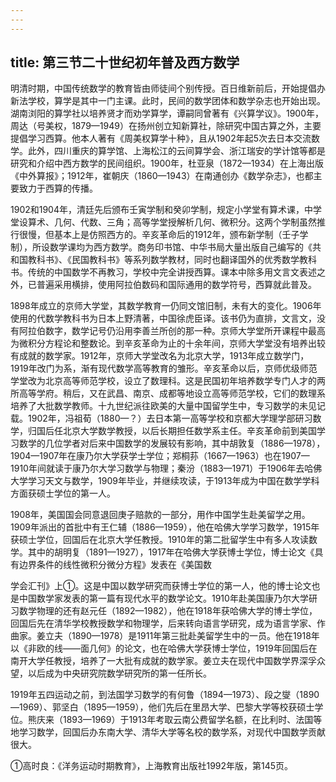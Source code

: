 ```yaml
---
---
---
```

title: 第三节二十世纪初年普及西方数学
---



明清时期，中国传统数学的教育皆由师徒间个别传授。百日维新前后，开始提倡办新法学校，算学是其中一门主课。此时，民间的数学团体和数学杂志也开始出现。湖南浏阳的算学社以培养贤才而劝学算学，谭嗣同曾著有《兴算学议》。1900年，周达（号美权，1879—1949）在扬州创立知新算社，除研究中国古算之外，主要提倡学习西算。他本人著有《周美权算学十种》，且从1902年起5次去日本交流数学。此外，四川重庆的算学馆、上海松江的云间算学会、浙江瑞安的学计馆等都是研究和介绍中西方数学的民间组织。1900年，杜亚泉（1872—1934）在上海出版《中外算报》；1912年，崔朝庆（1860—1943）在南通创办《数学杂志》，也都主要致力于西算的传播。

1902和1904年，清廷先后颁布壬寅学制和癸卯学制，规定小学堂有算术课，中学堂设算术、几何、代数、三角；高等学堂授解析几何、微积分。这两个学制虽然推行很慢，但基本上是仿照西方的。辛亥革命后的1912年，颁布新学制（壬子学制），所设数学课均为西方数学。商务印书馆、中华书局大量出版自己编写的《共和国教科书》、《民国教科书》等系列数学教材，同时也翻译国外的优秀数学教科书。传统的中国数学不再教习，学校中完全讲授西算。课本中除多用文言文表述之外，已普遍采用横排，使用阿拉伯数码和国际通用的数学符号，西算就此普及。

1898年成立的京师大学堂，其数学教育一仍同文馆旧制，未有大的变化。1906年使用的代数学教科书为日本上野清著，中国徐虎臣译。该书仍为直排，文言文，没有阿拉伯数字，数学记号仍沿用李善兰所创的那一种。京师大学堂所开课程中最高为微积分方程论和整数论。到辛亥革命为止的十余年间，京师大学堂没有培养出较有成就的数学家。1912年，京师大学堂改名为北京大学，1913年成立数学门，1919年改门为系，渐有现代数学高等教育的雏形。辛亥革命以后，京师优级师范学堂改为北京高等师范学校，设立了数理科。这是民国初年培养数学专门人才的两所高等学府。稍后，又在武昌、南京、成都等地设立高等师范学校，它们的数理系培养了大批数学教师。十九世纪派往欧美的大量中国留学生中，专习数学的未见记载。1902年，冯祖荀（1880—？）去日本第一高等学校和京都大学理学部研习数学，归国后任北京大学数学教授，以后长期担任数学系主任。辛亥革命前到美国学习数学的几位学者对后来中国数学的发展较有影响，其中胡敦复（1886—1978），1904—1907年在康乃尔大学获学士学位；郑桐荪（1667—1963）也在1907—1910年间就读于康乃尔大学习数学与物理；秦汾（1883—1971）于1906年去哈佛大学学习天文与数学，1909年毕业，并继续攻读，于1913年成为中国在数学学科方面获硕士学位的第一人。

1908年，美国国会同意退回庚子赔款的一部分，用作中国学生赴美留学之用。1909年派出的首批中有王仁辅（1886—1959），他在哈佛大学学习数学，1915年获硕士学位，回国后在北京大学任教授。1910年的第二批留学生中有多人攻读数学。其中的胡明复（1891—1927），1917年在哈佛大学获博士学位，博士论文《具有边界条件的线性微积分微分方程》发表在《美国数

学会汇刊》上①。这是中国以数学研究而获博士学位的第一人，他的博士论文也是中国数学家发表的第一篇有现代水平的数学论文。1910年赴美国康乃尔大学研习数学物理的还有赵元任（1892—1982），他在1918年获哈佛大学的博士学位，回国后先在清华学校教授数学和物理学，后来转向语言学研究，成为语言学家、作曲家。姜立夫（1890—1978）是1911年第三批赴美留学生中的一员。他在1918年以《非欧的线——面几何》的论文，也在哈佛大学获博士学位，1919年回国后在南开大学任教授，培养了一大批有成就的数学家。姜立夫在现代中国数学界深孚众望，以后成为中央研究院数学研究所的第一任所长。

1919年五四运动之前，到法国学习数学的有何鲁（1894—1973）、段之燮（1890—1969）、郭坚白（1895—1959），他们先后在里昂大学、巴黎大学等校获硕士学位。熊庆来（1893—1969）于1913年考取云南公费留学名额，在比利时、法国等地学习数学，回国后办东南大学、清华大学等名校的数学系，对现代中国数学贡献很大。

①高时良：《洋务运动时期教育》，上海教育出版社1992年版，第145页。